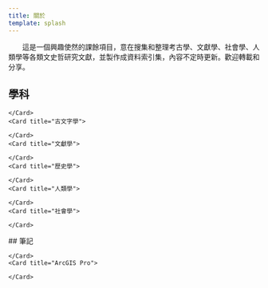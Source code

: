 ```yaml
---
title: 關於
template: splash
---
```



　　這是一個興趣使然的課餘項目，意在搜集和整理考古學、文獻學、社會學、人類學等各類文史哲研究文獻，並製作成資料索引集，內容不定時更新。歡迎轉載和分享。

## 學科
<CardGrid>
	<Card title="考古學">
		
	</Card>
	<Card title="古文字學">
		
	</Card>
	<Card title="文獻學">
		
	</Card>	
	<Card title="歷史學">
		
	</Card>	
	<Card title="人類學">
		
	</Card>	
	<Card title="社會學">
		
	</Card>	
</CardGrid>
## 筆記
<CardGrid>
	<Card title="EndNote">
		
	</Card>
	<Card title="ArcGIS Pro">
		
	</Card>
</CardGrid>